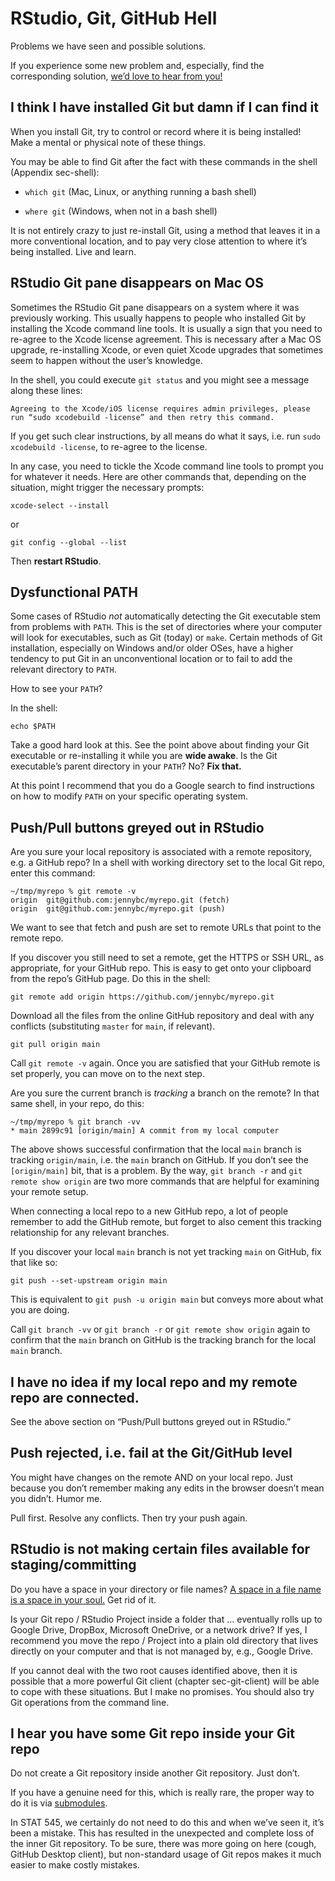 # RStudio, Git, GitHub Hell {#sec-troubleshooting}

Problems we have seen and possible solutions.

If you experience some new problem and, especially, find the corresponding solution, [we'd love to hear from you!](https://github.com/jennybc/happy-git-with-r/issues)

## I think I have installed Git but damn if I can find it

When you install Git, try to control or record where it is being installed! Make a mental or physical note of these things.

You may be able to find Git after the fact with these commands in the shell (Appendix sec-shell):

-   `which git` (Mac, Linux, or anything running a bash shell)

-   `where git` (Windows, when not in a bash shell)

It is not entirely crazy to just re-install Git, using a method that leaves it in a more conventional location, and to pay very close attention to where it's being installed. Live and learn.

## RStudio Git pane disappears on Mac OS

Sometimes the RStudio Git pane disappears on a system where it was previously working. This usually happens to people who installed Git by installing the Xcode command line tools. It is usually a sign that you need to re-agree to the Xcode license agreement. This is necessary after a Mac OS upgrade, re-installing Xcode, or even quiet Xcode upgrades that sometimes seem to happen without the user's knowledge.

In the shell, you could execute `git status` and you might see a message along these lines:

``` console
Agreeing to the Xcode/iOS license requires admin privileges, please run “sudo xcodebuild -license” and then retry this command.
```

If you get such clear instructions, by all means do what it says, i.e. run `sudo xcodebuild -license`, to re-agree to the license.

In any case, you need to tickle the Xcode command line tools to prompt you for whatever it needs. Here are other commands that, depending on the situation, might trigger the necessary prompts:

``` console
xcode-select --install
```

or

``` console
git config --global --list
```

Then **restart RStudio**.

## Dysfunctional PATH

Some cases of RStudio *not* automatically detecting the Git executable stem from problems with `PATH`. This is the set of directories where your computer will look for executables, such as Git (today) or `make`. Certain methods of Git installation, especially on Windows and/or older OSes, have a higher tendency to put Git in an unconventional location or to fail to add the relevant directory to `PATH`.

How to see your `PATH`?

In the shell:

``` console
echo $PATH
```

Take a good hard look at this. See the point above about finding your Git executable or re-installing it while you are **wide awake**. Is the Git executable's parent directory in your `PATH`? No? **Fix that.**

At this point I recommend that you do a Google search to find instructions on how to modify `PATH` on your specific operating system.

## Push/Pull buttons greyed out in RStudio

Are you sure your local repository is associated with a remote repository, e.g. a GitHub repo? In a shell with working directory set to the local Git repo, enter this command:

``` console
~/tmp/myrepo % git remote -v                                           
origin  git@github.com:jennybc/myrepo.git (fetch)
origin  git@github.com:jennybc/myrepo.git (push)
```

We want to see that fetch and push are set to remote URLs that point to the remote repo.

If you discover you still need to set a remote, get the HTTPS or SSH URL, as appropriate, for your GitHub repo. This is easy to get onto your clipboard from the repo's GitHub page. Do this in the shell:

``` console
git remote add origin https://github.com/jennybc/myrepo.git
```

Download all the files from the online GitHub repository and deal with any conflicts (substituting `master` for `main`, if relevant).

``` console
git pull origin main
```

Call `git remote -v` again. Once you are satisfied that your GitHub remote is set properly, you can move on to the next step.

Are you sure the current branch is *tracking* a branch on the remote? In that same shell, in your repo, do this:

``` console
~/tmp/myrepo % git branch -vv
* main 2899c91 [origin/main] A commit from my local computer
```

The above shows successful confirmation that the local `main` branch is tracking `origin/main`, i.e. the `main` branch on GitHub. If you don't see the `[origin/main]` bit, that is a problem. By the way, `git branch -r` and `git remote show origin` are two more commands that are helpful for examining your remote setup.

When connecting a local repo to a new GitHub repo, a lot of people remember to add the GitHub remote, but forget to also cement this tracking relationship for any relevant branches.

If you discover your local `main` branch is not yet tracking `main` on GitHub, fix that like so:

``` console
git push --set-upstream origin main
```

This is equivalent to `git push -u origin main` but conveys more about what you are doing.

Call `git branch -vv` or `git branch -r` or `git remote show origin` again to confirm that the `main` branch on GitHub is the tracking branch for the local `main` branch.

## I have no idea if my local repo and my remote repo are connected.

See the above section on "Push/Pull buttons greyed out in RStudio."

## Push rejected, i.e. fail at the Git/GitHub level

You might have changes on the remote AND on your local repo. Just because you don't remember making any edits in the browser doesn't mean you didn't. Humor me.

Pull first. Resolve any conflicts. Then try your push again.

## RStudio is not making certain files available for staging/committing

Do you have a space in your directory or file names? [A space in a file name is a space in your soul.](https://twitter.com/aaronquinlan/status/711593127551733761) Get rid of it.

Is your Git repo / RStudio Project inside a folder that ... eventually rolls up to Google Drive, DropBox, Microsoft OneDrive, or a network drive? If yes, I recommend you move the repo / Project into a plain old directory that lives directly on your computer and that is not managed by, e.g., Google Drive.

If you cannot deal with the two root causes identified above, then it is possible that a more powerful Git client (chapter sec-git-client) will be able to cope with these situations. But I make no promises. You should also try Git operations from the command line.

## I hear you have some Git repo inside your Git repo

Do not create a Git repository inside another Git repository. Just don't.

If you have a genuine need for this, which is really rare, the proper way to do it is via [submodules](http://git-scm.com/book/en/v2/Git-Tools-Submodules).

In STAT 545, we certainly do not need to do this and when we've seen it, it's been a mistake. This has resulted in the unexpected and complete loss of the inner Git repository. To be sure, there was more going on here (cough, GitHub Desktop client), but non-standard usage of Git repos makes it much easier to make costly mistakes.
